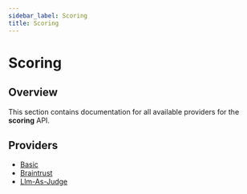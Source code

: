 ```yaml
---
sidebar_label: Scoring
title: Scoring
---
```


# Scoring

## Overview

This section contains documentation for all available providers for the **scoring** API.

## Providers

- [Basic](./inline_basic)
- [Braintrust](./inline_braintrust)
- [Llm-As-Judge](./inline_llm-as-judge)
